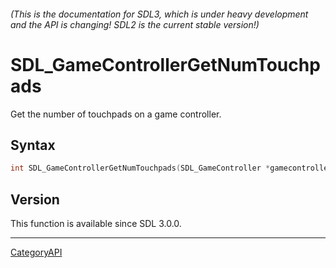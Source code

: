 ====== (This is the documentation for SDL3, which is under heavy development and the API is changing! SDL2 is the current stable version!) ======
= SDL_GameControllerGetNumTouchpads =

Get the number of touchpads on a game controller.

== Syntax ==

<syntaxhighlight lang='c'>
int SDL_GameControllerGetNumTouchpads(SDL_GameController *gamecontroller);
</syntaxhighlight>

== Version ==

This function is available since SDL 3.0.0.

----
[[CategoryAPI]]


